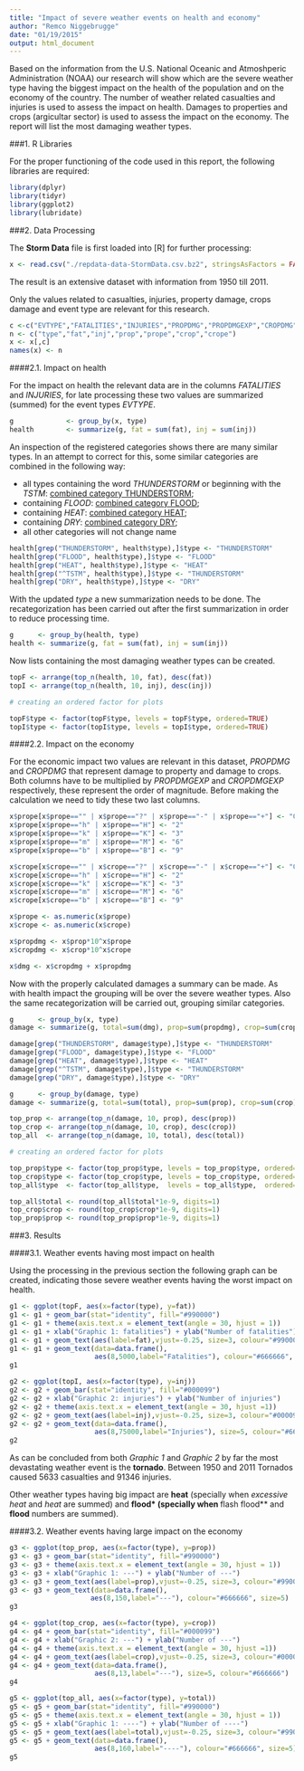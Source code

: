 ```yaml
---
title: "Impact of severe weather events on health and economy"
author: "Remco Niggebrugge"
date: "01/19/2015"
output: html_document
---
```


Based on the information from the U.S. National Oceanic and Atmoshperic Administration (NOAA) our research will show which are the severe weather type having the biggest impact on the health of the population and on the economy of the country. The number of weather related casualties and injuries is used to assess the impact on health. Damages to properties and crops (argicultar sector) is used to assess the impact on the economy. The report will list the most damaging weather types.


###1. R Libraries

For the proper functioning of the code used in this report, the following libraries are required:

```r
library(dplyr)
library(tidyr)
library(ggplot2)
library(lubridate)
```


###2. Data Processing

The **Storm Data** file is first loaded into [R] for further processing:

```r
x <- read.csv("./repdata-data-StormData.csv.bz2", stringsAsFactors = FALSE)
```

The result is an extensive dataset with information from 1950 till 2011. 

<!--
```r
dim(x)
names(x)
```


```r
start_date  <- mdy_hms(x[1,]$BGN_DATE) 
end_date    <- mdy_hms(x[dim(x)[1],]$BGN_DATE) 
period      <- paste(start_date," - ", end_date)
```

Start date: `r start_date`  
End date   : `r end_date`
-->
Only the values related to casualties, injuries, property damage, crops damage and event type are relevant for this research.

```r
c <-c("EVTYPE","FATALITIES","INJURIES","PROPDMG","PROPDMGEXP","CROPDMG","CROPDMGEXP")
n <- c("type","fat","inj","prop","prope","crop","crope")
x <- x[,c]
names(x) <- n
```


####2.1. Impact on health

For the impact on health the relevant data are in the columns *FATALITIES* and *INJURIES*, for late processing these two values are summarized (summed) for the event types *EVTYPE*.

```r
g             <- group_by(x, type)
health        <- summarize(g, fat = sum(fat), inj = sum(inj))
```

An inspection of the registered categories shows there are many similar types. In an attempt to correct for this, some similar categories are combined in the following way:

* all types containing the word *THUNDERSTORM* or beginning with the *TSTM*: <u>combined category THUNDERSTORM</u>;
* containing *FLOOD*: <u>combined category FLOOD</u>;
* containing *HEAT*: <u>combined category HEAT</u>;
* containing *DRY*: <u>combined category DRY</u>;
* all other categories will not change name

```r
health[grep("THUNDERSTORM", health$type),]$type <- "THUNDERSTORM"
health[grep("FLOOD", health$type),]$type <- "FLOOD"
health[grep("HEAT", health$type),]$type <- "HEAT"
health[grep("^TSTM", health$type),]$type <- "THUNDERSTORM"
health[grep("DRY", health$type),]$type <- "DRY"
```

With the updated *type* a new summarization needs to be done. The recategorization has been carried out after the first summarization in order to reduce processing time. 

```r
g      <- group_by(health, type)
health <- summarize(g, fat = sum(fat), inj = sum(inj))
```

Now lists containing the most damaging weather types can be created.

```r
topF <- arrange(top_n(health, 10, fat), desc(fat))
topI <- arrange(top_n(health, 10, inj), desc(inj))

# creating an ordered factor for plots

topF$type <- factor(topF$type, levels = topF$type, ordered=TRUE)
topI$type <- factor(topI$type, levels = topI$type, ordered=TRUE)
```


####2.2. Impact on the economy

For the economic impact two values are relevant in this dataset, *PROPDMG* and *CROPDMG* that represent damage to property and damage to crops. Both columns have to be multiplied by *PROPDMGEXP* and *CROPDMGEXP* respectively, these represent the order of magnitude. Before making the calculation we need to tidy these two last columns.

```r

x$prope[x$prope=="" | x$prope=="?" | x$prope=="-" | x$prope=="+"] <- "0"
x$prope[x$prope=="h" | x$prope=="H"] <- "2"
x$prope[x$prope=="k" | x$prope=="K"] <- "3"
x$prope[x$prope=="m" | x$prope=="M"] <- "6"
x$prope[x$prope=="b" | x$prope=="B"] <- "9"

x$crope[x$crope=="" | x$crope=="?" | x$crope=="-" | x$crope=="+"] <- "0"
x$crope[x$crope=="h" | x$crope=="H"] <- "2"
x$crope[x$crope=="k" | x$crope=="K"] <- "3"
x$crope[x$crope=="m" | x$crope=="M"] <- "6"
x$crope[x$crope=="b" | x$crope=="B"] <- "9"

x$prope <- as.numeric(x$prope)
x$crope <- as.numeric(x$crope)

x$propdmg <- x$prop*10^x$prope
x$cropdmg <- x$crop*10^x$crope

x$dmg <- x$cropdmg + x$propdmg
```

Now with the properly calculated damages a summary can be made. As with health impact the grouping will be over the severe weather types. Also the same recategorization will be carried out, grouping similar categories.


```r
g      <- group_by(x, type)
damage <- summarize(g, total=sum(dmg), prop=sum(propdmg), crop=sum(cropdmg))

damage[grep("THUNDERSTORM", damage$type),]$type <- "THUNDERSTORM"
damage[grep("FLOOD", damage$type),]$type <- "FLOOD"
damage[grep("HEAT", damage$type),]$type <- "HEAT"
damage[grep("^TSTM", damage$type),]$type <- "THUNDERSTORM"
damage[grep("DRY", damage$type),]$type <- "DRY"

g      <- group_by(damage, type)
damage <- summarize(g, total=sum(total), prop=sum(prop), crop=sum(crop))

top_prop <- arrange(top_n(damage, 10, prop), desc(prop))
top_crop <- arrange(top_n(damage, 10, crop), desc(crop))
top_all  <- arrange(top_n(damage, 10, total), desc(total))

# creating an ordered factor for plots

top_prop$type <- factor(top_prop$type, levels = top_prop$type, ordered=TRUE)
top_crop$type <- factor(top_crop$type, levels = top_crop$type, ordered=TRUE)
top_all$type  <- factor(top_all$type,  levels = top_all$type,  ordered=TRUE)

top_all$total <- round(top_all$total*1e-9, digits=1)
top_crop$crop <- round(top_crop$crop*1e-9, digits=1)
top_prop$prop <- round(top_prop$prop*1e-9, digits=1)
```

###3. Results


####3.1. Weather events having most impact on health

Using the processing in the previous section the following graph can be created, indicating those severe weather events having the worst impact on health.

```r

g1 <- ggplot(topF, aes(x=factor(type), y=fat))
g1 <- g1 + geom_bar(stat="identity", fill="#990000")
g1 <- g1 + theme(axis.text.x = element_text(angle = 30, hjust = 1))
g1 <- g1 + xlab("Graphic 1: fatalities") + ylab("Number of fatalities")
g1 <- g1 + geom_text(aes(label=fat),vjust=-0.25, size=3, colour="#990000")
g1 <- g1 + geom_text(data=data.frame(),
                     aes(8,5000,label="Fatalities"), colour="#666666", size=5)
g1

g2 <- ggplot(topI, aes(x=factor(type), y=inj))
g2 <- g2 + geom_bar(stat="identity", fill="#000099")
g2 <- g2 + xlab("Graphic 2: injuries") + ylab("Number of injuries")
g2 <- g2 + theme(axis.text.x = element_text(angle = 30, hjust =1))
g2 <- g2 + geom_text(aes(label=inj),vjust=-0.25, size=3, colour="#000099")
g2 <- g2 + geom_text(data=data.frame(),
                     aes(8,75000,label="Injuries"), size=5, colour="#666666")
g2

```

As can be concluded from both *Graphic 1* and *Graphic 2* by far the most devastating weather event is the **tornado**. Between 1950 and 2011 Tornados caused 5633 casualties and 91346 injuries. 

Other weather types having big impact are **heat** (specially when *excessive heat* and *heat* are summed) and **flood* (specially when **flash flood** and **flood** numbers are summed). 


####3.2. Weather events having large impact on the economy

```r

g3 <- ggplot(top_prop, aes(x=factor(type), y=prop))
g3 <- g3 + geom_bar(stat="identity", fill="#990000")
g3 <- g3 + theme(axis.text.x = element_text(angle = 30, hjust = 1))
g3 <- g3 + xlab("Graphic 1: ---") + ylab("Number of ---")
g3 <- g3 + geom_text(aes(label=prop),vjust=-0.25, size=3, colour="#990000")
g3 <- g3 + geom_text(data=data.frame(),
                    aes(8,150,label="---"), colour="#666666", size=5)
g3

g4 <- ggplot(top_crop, aes(x=factor(type), y=crop))
g4 <- g4 + geom_bar(stat="identity", fill="#000099")
g4 <- g4 + xlab("Graphic 2: ---") + ylab("Number of ---")
g4 <- g4 + theme(axis.text.x = element_text(angle = 30, hjust =1))
g4 <- g4 + geom_text(aes(label=crop),vjust=-0.25, size=3, colour="#000099")
g4 <- g4 + geom_text(data=data.frame(),
                     aes(8,13,label="---"), size=5, colour="#666666")
g4

g5 <- ggplot(top_all, aes(x=factor(type), y=total))
g5 <- g5 + geom_bar(stat="identity", fill="#990000")
g5 <- g5 + theme(axis.text.x = element_text(angle = 30, hjust = 1))
g5 <- g5 + xlab("Graphic 1: ----") + ylab("Number of ----")
g5 <- g5 + geom_text(aes(label=total),vjust=-0.25, size=3, colour="#990000")
g5 <- g5 + geom_text(data=data.frame(),
                     aes(8,160,label="----"), colour="#666666", size=5)
g5
```